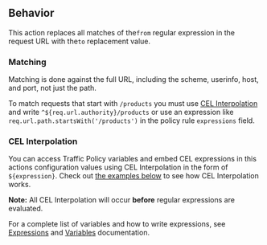 ## Behavior

This action replaces all matches of the`from` regular expression in the request 
URL with the`to` replacement value.

### Matching

Matching is done against the full URL, including the scheme, userinfo, host, and 
port, not just the path.

To match requests that start with `/products` you must use 
[CEL Interpolation](#cel-interpolation) and write 
`^${req.url.authority}/products` or use an expression like 
`req.url.path.startsWith('/products')` in the policy rule `expressions` field.

### CEL Interpolation

You can access Traffic Policy variables and embed CEL expressions in this
actions configuration values using CEL Interpolation in the form of 
`${expression}`. Check out [the examples below](#examples) to see how 
CEL Interpolation works.

**Note:** All CEL Interpolation will occur **before** regular expressions
are evaluated.

For a complete list of variables and how to write expressions, see 
[Expressions](/http/traffic-policy/expressions/variables/) and 
[Variables](/http/traffic-policy/expressions/) documentation.